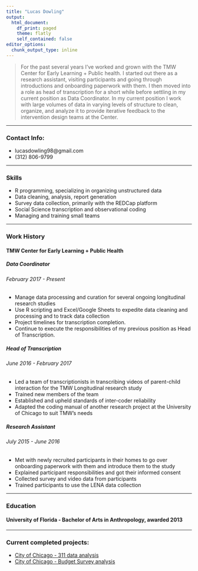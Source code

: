 ```yaml
---
title: "Lucas Dowling"
output:
  html_document:
    df_print: paged
    theme: flatly
    self_contained: false
editor_options:
  chunk_output_type: inline
---
```


> For the past several years I've worked and grown with the TMW Center for Early Learning + Public health. I started out there as a research assistant, visiting participants and going through introductions and onboarding paperwork with them. I then moved into a role as head of transcription for a short while before settling in my current position as Data Coordinator. In my current position I work with large volumes of data in varying levels of structure to clean, organize, and analyze it to provide iterative feedback to the intervention design teams at the Center.

***
### Contact Info:
* lucasdowling98@gmail.com
* \(312) 806-9799

***
### Skills
* R programming, specializing in organizing unstructured data
* Data cleaning, analysis, report generation
* Survey data collection, primarily with the REDCap platform
* Social Science transcription and observational coding
* Managing and training small teams

***
### Work History
#### TMW Center for Early Learning + Public Health
##### Data Coordinator
###### February 2017 - Present
* Manage data processing and curation for several ongoing longitudinal research studies
* Use R scripting and Excel/Google Sheets to expedite data cleaning and processing and to track data collection
* Project timelines for transcription completion. 
* Continue to execute the responsibilities of my previous position as Head of Transcription.

##### Head of Transcription
###### June 2016 - February 2017
* Led a team of transcriptionists in transcribing videos of parent-child interaction for the TMW Longitudinal research study 
* Trained new members of the team
* Established and upheld standards of inter-coder reliability
* Adapted the coding manual of another research project at the University of Chicago to suit TMW’s needs

##### Research Assistant
###### July 2015 - June 2016
*	Met with newly recruited participants in their homes to go over onboarding paperwork with them and introduce them to the study
*	Explained participant responsibilities and got their informed consent 
*	Collected survey and video data from participants
*	Trained participants to use the LENA data collection 

***
### Education
#### University of Florida - Bachelor of Arts in Anthropology, awarded 2013

***
### Current completed projects:
* [City of Chicago - 311 data analysis](https://ldowling.github.io/public/311.html)
* [City of Chicago - Budget Survey analysis](https://ldowling.github.io/public/budget_analysis.html)